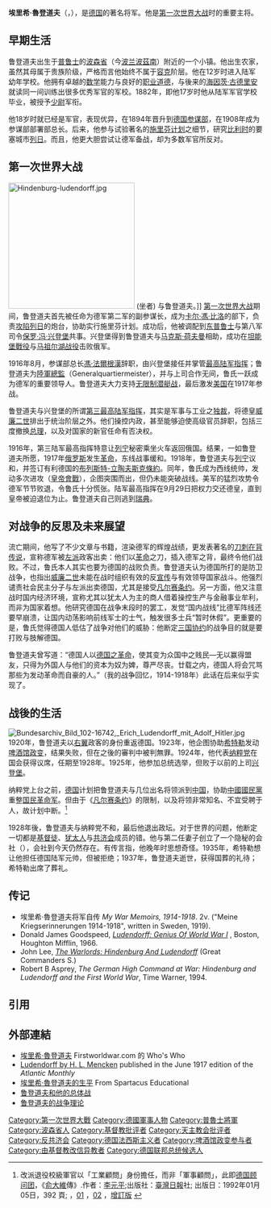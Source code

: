 {{Infobox military person
| name          = 埃里希·鲁登道夫<br>{{small|Erich Ludendorff}}
| image         = Erich Ludendorff.jpg
| image_size    = 
| caption       = 埃里希·鲁登道夫
| nickname      = 
| birth_name    = 埃里希·弗里德里希·威廉·鲁登道夫<br>Erich Friedrich Wilhelm Ludendorff
| birth_date    = {{Birth date|1865|4|9|df=y}}
| birth_place   = {{flag|Prussia}}[[波森省|波森省]]克鲁谢夫尼亚<small>（今位于[[波兰|波兰]]）</small>
| death_date    = {{Death date and age|1937|12|20|1865|4|9|df=y}}
| death_place   = {{flag|Nazi Germany}}[[巴伐利亚州|巴伐利亚州]][[慕尼黑|慕尼黑]]
| placeofburial = 
| allegiance    = {{flag|German Empire}}
| branch        = [[File:Kaiserstandarte.svg|25px]] [[德意志帝国陆军|德意志帝国陆军]]
| serviceyears  = 1883年–1918年
| rank          = [[步兵上将_(德国)|步兵上将]]
| unit          = 
| commands      = 
| battles       = [[第一次世界大战|第一次世界大战]]<br/>[[德国十一月革命|德国革命]]
| awards        = [[功勋勋章_(普鲁士)|功勳勳章]]<br/>一级[[铁十字勋章|铁十字勋章]]
| relations     = 
| laterwork     = 
}}
'''埃里希·魯登道夫'''（{{lang-de|'''Erich Ludendorff'''}}，{{bd|1865年|4月9日|1937年|12月20日|catIdx=Q}}），是[[德意志帝国|德国]]的著名将军。他是[[第一次世界大战|第一次世界大战]]时的重要主将。

== 早期生活 ==
鲁登道夫出生于[[普鲁士|普鲁士]]的[[波森省|波森省]]（今[[波兰|波兰]][[波茲南|波茲南]]）附近的一个小镇。他出生农家，虽然其母属于贵族阶级，严格而言他始终不属于[[容克|容克]]阶层。他在12岁时进入陆军幼年学校。他拥有卓越的[[数学|数学]]能力与良好的[[职业道德|职业道德]]，与後来的[[海因茨·古德里安|海因茨·古德里安]]就读同一间训练出很多优秀军官的军校。1882年，即他17岁时他从陆军军官学校毕业，被授予[[少尉|少尉]]军衔。

他18岁时就已经是军官，表现优异，在1894年晋升到[[德国参谋部|德国参谋部]]，在1908年成为参谋部部署部总长。后来，他参与试验著名的[[施里芬计划|施里芬计划]]之细节，研究[[比利时|比利时]]的要塞城市[[列日|列日]]。而且，他更大胆尝试让德军备战，却为多数军官所反对。

== 第一次世界大战 ==
[[File:Hindenburg-ludendorff.jpg|250px]] (坐者) 与鲁登道夫。]]
[[第一次世界大战|第一次世界大战]]期间，鲁登道夫首先被任命为德军第二军的副参谋长，成为[[卡尔·馮·比洛|卡尔·馮·比洛]]的部下，负责[[列日戰役|攻陷列日]]的炮台，协助实行施里芬计划。成功后，他被调配到[[东普鲁士|东普鲁士]]与第八军司令[[保罗·冯·兴登堡|保罗·冯·兴登堡]]共事。兴登堡得到鲁登道夫与[[马克斯·荷夫曼|马克斯·荷夫曼]]相助，成功在[[坦能堡戰役|坦能堡戰役]]与[[马祖尔湖战役|马祖尔湖战役]]击败俄军。

1916年8月，参谋部总长[[馮·法爾根漢|馮·法爾根漢]]辞职，由兴登堡接任并掌管[[最高陆军指挥|最高陆军指挥]]；鲁登道夫为[[陸軍總監|陸軍總監]]（Generalquartiermeister），并与上司合作无间，鲁氏一跃成为德军的重要领导人。鲁登道夫大力支持[[无限制潜艇战|无限制潜艇战]]，最后激发[[美国|美国]]在1917年参战。

鲁登道夫与兴登堡的所谓[[第三最高陆军指挥|第三最高陆军指挥]]，其实是军事与工业之[[独裁|独裁]]，将德皇[[威廉二世_(德國)|威廉二世]]排出于统治阶层之外。他们操控内政，甚至能够迫使高级官员辞职，包括三度撤换[[总理|总理]]，以及对国家的新官任命有否决权。 

1916年，第三陆军最高指挥特意让[[列宁|列宁]]秘密乘坐火车返回俄国。结果，一如鲁登道夫所愿，1917年[[俄罗斯|俄罗斯]]发生[[俄国二月革命|革命]]，东线战事缓和。1918年，鲁登道夫与[[列宁|列宁]]议和，并签订有利德国的[[布列斯特-立陶夫斯克條約|布列斯特-立陶夫斯克條約]]。同年，鲁氏成为西线统帅，发动多次进攻（[[皇帝會戰|皇帝會戰]]），企图突围而出，但仍未能突破战线。美军的猛烈攻势令德军节节败退，令鲁氏十分慌张。陆军最高指挥在9月29日把权力交还德皇，直到皇帝被迫退位为止。鲁登道夫自己则逃到[[瑞典|瑞典]]。

== 对战争的反思及未来展望 ==
流亡期间，他写了不少文章与书籍，渲染德军的辉煌战绩，更发表著名的[[刀刺在背传说|刀刺在背传说]]，宣称德军被[[左派|左派]]政客出卖：他们以[[德国革命|革命]]之刀，插入德军之背，最终令他们战败。不过，鲁氏本人其实也要为德国的战败负责。鲁登道夫认为德国所打的是防卫战争，也指出[[威廉二世_(德国)|威廉二世]]未能在战时组织有效的反[[宣传|宣传]]与有效领导国家战斗。他强烈谴责社会民主分子与左派出卖德国，尤其是接受[[凡尔赛条约|凡尔赛条约]]。另一方面，他又注意战时国内经济环境，宣称尤其以犹太人为主的商人借着操控生产与金融事业牟利，而非为国家着想。他研究德国在战争末段时的罢工，发觉“国内战线”比德军阵线还要早崩溃，让国内动荡影响前线军士的士气，触发很多士兵“暂时休假”。更重要的是，鲁氏觉得德国人低估了战争对他们的威胁：他断定[[三国协约|三国协约]]的战争目的就是要打败与肢解德国。

鲁登道夫曾写道：“德国人以[[德国革命|德国之革命]]，使其变为众国中之贱民—无以赢得盟友，只得为外国人与他们的资本为奴为婢，尊严尽丧。廿载之内，德国人将会咒骂那些为发动革命而自豪的人。”（我的战争回忆，1914-1918年）此话在后来似乎实现了。

== 战後的生活 ==
[[File:Bundesarchiv_Bild_102-16742,_Erich_Ludendorff_mit_Adolf_Hitler.jpg|thumb]]
1920年，鲁登道夫以[[右翼|右翼]]政客的身份重返德国。1923年，他企图协助[[希特勒|希特勒]]发动[[啤酒馆政变|啤酒馆政变]]，结果失败，但在之後的審判中被判無罪。1924年，他代表[[纳粹党|纳粹党]]在国会获得议席，任期至1928年。1925年，他参加总统选举，但败于以前的上司[[保羅·馮·興登堡|兴登堡]]。

纳粹党上台之前，[[魏玛共和国|德国]]计划把鲁登道夫与几位出名将领派到[[中华民国大陆时期|中国]]，协助[[中國國民黨|中國國民黨]]重整[[国民革命军|国民革命军]]。但由于《[[凡尔赛条约|凡尔赛条约]]》的限制，以及将领非常知名、不宜受聘于人，故计划中断。<ref>改派退役校級軍官以「工業顧問」身份擔任，而非「軍事顧問」，此即[[德国顾问团|德国顾问团]]，《[[俞大維|俞大維]]傳》.作者：[[李元平|李元平]];出版社：[[臺灣日報|臺灣日報]]社; 出版日：1992年01月05日，392 頁; {{zh-tw}}，[http://books.google.com.tw/books/about/%E4%BF%9E%E5%A4%A7%E7%B6%AD%E5%82%B3.html?id=PGHemgEACAAJ&redir_esc=y 01] {{Wayback|url=http://books.google.com.tw/books/about/%E4%BF%9E%E5%A4%A7%E7%B6%AD%E5%82%B3.html?id=PGHemgEACAAJ&redir_esc=y |date=20140222010613 }}，[http://books.google.com.tw/books/about/%E4%BF%9E%E5%A4%A7%E7%B6%AD%E5%82%B3.html?id=VqxoAAAAIAAJ&redir_esc=y 02] {{Wayback|url=http://books.google.com.tw/books/about/%E4%BF%9E%E5%A4%A7%E7%B6%AD%E5%82%B3.html?id=VqxoAAAAIAAJ&redir_esc=y |date=20140222010611 }}，[http://www.lib.hcu.edu.tw/Webpac2/store.dll/?ID=24348&T=0 增訂版] {{Wayback|url=http://www.lib.hcu.edu.tw/Webpac2/store.dll/?ID=24348&T=0 |date=20140221191424 }}</ref>

1928年後，鲁登道夫与纳粹党不和，最后他退出政坛。对于世界的问题，他断定一切都是[[基督徒|基督徒]]、[[犹太人|犹太人]]与[[共济会|共济会]]成员的错。他与第二任妻子创立了一个隐秘的会社（{{tsl|de|Bund für Gotteserkenntnis}}），会社到今天仍然存在。有传言指，他晚年时思想奇怪。1935年，希特勒想让他担任德国陆军元帅，但被拒绝；1937年，鲁登道夫逝世，获得国葬的礼待；希特勒出席了葬礼。

== 传记 ==
* 埃里希·魯登道夫将军自传 ''My War Memoirs, 1914-1918''. 2v. ("Meine Kriegserinnerungen 1914-1918", written in Sweden, 1919).
* Donald James Goodspeed, 	''[http://www.epwbooks.com/search.php?field=serial&q=8054862 Ludendorff: Genius Of World War I] {{Wayback|url=http://www.epwbooks.com/search.php?field=serial&q=8054862 |date=20201101003007 }}'', Boston, Houghton Mifflin, 1966.
* John Lee, ''[https://web.archive.org/web/20051029215548/http://www.orionbooks.co.uk/HB-29877/The-Warlords.htm The Warlords: Hindenburg And Ludendorff]'' (Great Commanders S.)
* Robert B Asprey, ''The German High Command at War: Hindenburg and Ludendorff and the First World War'', Time Warner, 1994.

== 引用 ==
{{reflist}}

== 外部連結 ==
* [https://web.archive.org/web/20110815074628/http://www.firstworldwar.com/bio/ludendorff.htm 埃里希·魯登道夫] Firstworldwar.com 的 Who's Who
* [http://www.theatlantic.com/issues/17jun/mencken.htm Ludendorff by H. L. Mencken] {{Wayback|url=http://www.theatlantic.com/issues/17jun/mencken.htm |date=20080724002810 }} published in the June 1917 edition of the ''Atlantic Monthly''
* [https://web.archive.org/web/20060430082641/http://www.spartacus.schoolnet.co.uk/FWWludendorff.htm 埃里希·魯登道夫的生平] From Spartacus Educational
* [http://www.sspanzer.net/world_war_1/heer/Ludendorff/Ludendorff.htm 鲁登道夫和他的总体战] {{Wayback|url=http://www.sspanzer.net/world_war_1/heer/Ludendorff/Ludendorff.htm |date=20201101003021 }}
* [http://www.warstudy.com/general/first_ww/ludendorff/ludendorff.xml 鲁登道夫的战争理论] {{Wayback|url=http://www.warstudy.com/general/first_ww/ludendorff/ludendorff.xml |date=20071030181640 }}

{{大鐵十字勳章受頒者}}
{{Authority control}}
{{DEFAULTSORT:Ludendorff, Erich}}
[[Category:第一次世界大戰|Category:第一次世界大戰]]
[[Category:德國軍事人物|Category:德國軍事人物]]
[[Category:普魯士將軍|Category:普魯士將軍]]
[[Category:波森省人|Category:波森省人]]
[[Category:基督教批评者|Category:基督教批评者]]
[[Category:天主教会批评者|Category:天主教会批评者]]
[[Category:反共济会|Category:反共济会]]
[[Category:德国法西斯主义者|Category:德国法西斯主义者]]
[[Category:啤酒馆政变参与者|Category:啤酒馆政变参与者]]
[[Category:由基督教改信异教者|Category:由基督教改信异教者]]
[[Category:德国联邦总统候选人|Category:德国联邦总统候选人]]